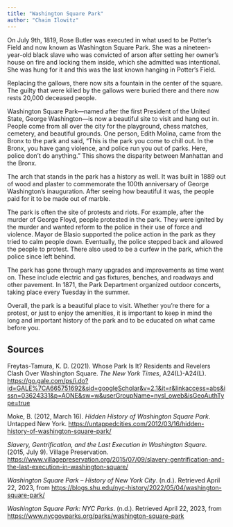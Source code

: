```yaml
---
title: "Washington Square Park"
author: "Chaim Ilowitz"
---
```


On July 9th, 1819, Rose Butler was executed in what used to be Potter's Field and now known as Washington Square Park. She was a nineteen-year-old black slave who was convicted of arson after setting her owner's house on fire and locking them inside, which she admitted was intentional. She was hung for it and this was the last known hanging in Potter's Field.

Replacing the gallows, there now sits a fountain in the center of the square. The guilty that were killed by the gallows were buried there and there now rests 20,000 deceased people.

Washington Square Park---named after the first President of the United State, George Washington---is now a beautiful site to visit and hang out in. People come from all over the city for the playground, chess matches, cemetery, and beautiful grounds. One person, Edith Molina, came from the Bronx to the park and said, "This is the park you come to chill out. In the Bronx, you have gang violence, and police run you out of parks. Here, police don't do anything." This shows the disparity between Manhattan and the Bronx.

The arch that stands in the park has a history as well. It was built in 1889 out of wood and plaster to commemorate the 100th anniversary of George Washington's inauguration. After seeing how beautiful it was, the people paid for it to be made out of marble.

The park is often the site of protests and riots. For example, after the murder of George Floyd, people protested in the park. They were ignited by the murder and wanted reform to the police in their use of force and violence. Mayor de Blasio supported the police action in the park as they tried to calm people down. Eventually, the police stepped back and allowed the people to protest. There also used to be a curfew in the park, which the police since left behind.

The park has gone through many upgrades and improvements as time went on. These include electric and gas fixtures, benches, and roadways and other pavement. In 1871, the Park Department organized outdoor concerts, taking place every Tuesday in the summer.

Overall, the park is a beautiful place to visit. Whether you're there for a protest, or just to enjoy the amenities, it is important to keep in mind the long and important history of the park and to be educated on what came before you.

## Sources

Freytas-Tamura, K. D. (2021). Whose Park Is It? Residents and Revelers Clash Over Washington Square. *The New York Times*, A24(L)-A24(L). <https://go.gale.com/ps/i.do?id=GALE%7CA665751692&sid=googleScholar&v=2.1&it=r&linkaccess=abs&issn=03624331&p=AONE&sw=w&userGroupName=nysl_oweb&isGeoAuthType=true>

Moke, B. (2012, March 16). *Hidden History of Washington Square Park*. Untapped New York. <https://untappedcities.com/2012/03/16/hidden-history-of-washington-square-park/>

*Slavery, Gentrification, and the Last Execution in Washington Square*. (2015, July 9). Village Preservation. <https://www.villagepreservation.org/2015/07/09/slavery-gentrification-and-the-last-execution-in-washington-square/>

*Washington Square Park -- History of New York City*. (n.d.). Retrieved April 22, 2023, from <https://blogs.shu.edu/nyc-history/2022/05/04/washington-square-park/>

*Washington Square Park: NYC Parks*. (n.d.). Retrieved April 22, 2023, from <https://www.nycgovparks.org/parks/washington-square-park>
